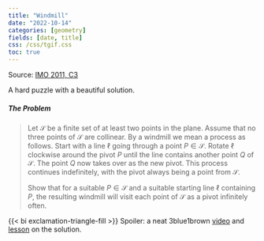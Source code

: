 ```yaml
---
title: "Windmill"
date: "2022-10-14"
categories: [geometry]
fields: [date, title]
css: /css/tgif.css
toc: true
---
```


Source: [IMO 2011, C3](https://www.imo-official.org/problems/IMO2011SL.pdf)

:::{.callout-note appearance="minimal"}
A hard puzzle with a beautiful solution.
:::

##### The Problem

> Let $\mathcal{S}$ be a finite set of at least two points in the plane. Assume that no three points of $\mathcal{S}$ are collinear. By a windmill we mean a process as follows. Start with a line $\ell$ going through a point $P \in \mathcal{S}$. Rotate $\ell$ clockwise around the pivot $P$ until the line contains another point $Q$ of $\mathcal{S}$. The point $Q$ now takes over as the new pivot. This process continues indefinitely, with the pivot always being a point from $\mathcal{S}$.
>
> Show that for a suitable $P \in \mathcal{S}$ and a suitable starting line $\ell$ containing $P$, the resulting windmill will visit each point of $\mathcal{S}$ as a pivot infinitely often.

{{< bi exclamation-triangle-fill >}} Spoiler: a neat 3blue1brown [video](https://youtu.be/M64HUIJFTZM) and [lesson](https://youtu.be/M64HUIJFTZM) on the solution.
